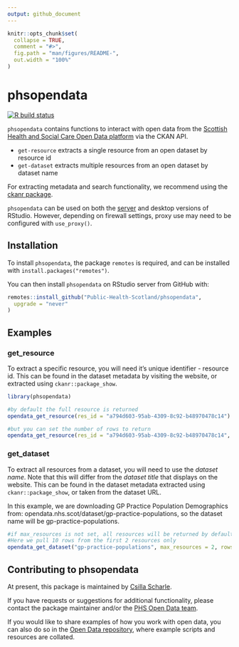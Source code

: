 ```yaml
---
output: github_document
---
```


<!-- README.md is generated from README.Rmd. Please edit that file -->

```r
knitr::opts_chunk$set(
  collapse = TRUE,
  comment = "#>",
  fig.path = "man/figures/README-",
  out.width = "100%"
)
```

# phsopendata

<!-- badges: start -->
[![R build status](https://github.com/Public-Health-Scotland/phsopendata/workflows/R-CMD-check/badge.svg)](https://github.com/Public-Health-Scotland/phsopendata/actions)
<!-- badges: end -->

`phsopendata` contains functions to interact with open data from the [Scottish Health and Social Care Open Data platform](https://www.opendata.nhs.scot/) via the CKAN API. 

- `get-resource` extracts a single resource from an open dataset by resource id
- `get-dataset` extracts multiple resources from an open dataset by dataset name

For extracting metadata and search functionality, we recommend using the [ckanr package](https://docs.ropensci.org/ckanr/). 

`phsopendata` can be used on both the [server](https://rstudio.nhsnss.scot.nhs.uk/) and desktop versions of RStudio. However, depending on firewall settings, proxy use may need to be configured with `use_proxy()`.

## Installation

To install `phsopendata`, the package `remotes` is required, and can be installed with `install.packages("remotes")`.

You can then install `phsopendata` on RStudio server from GitHub with:

```r
remotes::install_github("Public-Health-Scotland/phsopendata",
  upgrade = "never"
)
```

## Examples

### get_resource

To extract a specific resource, you will need it's unique identifier - resource id. This can be found in the dataset metadata by visiting the website, or extracted using `ckanr::package_show`.

```r
library(phsopendata)

#by default the full resource is returned
opendata_get_resource(res_id = "a794d603-95ab-4309-8c92-b48970478c14")

#but you can set the number of rows to return
opendata_get_resource(res_id = "a794d603-95ab-4309-8c92-b48970478c14", rows = 10)
```

### get_dataset

To extract all resources from a dataset, you will need to use the *dataset name*. Note that this will differ from the *dataset title* that displays on the website. This can be found in the dataset metadata extracted using `ckanr::package_show`, or taken from the dataset URL. 

In this example, we are downloading GP Practice Population Demographics from: opendata.nhs.scot/dataset/gp-practice-populations, so the dataset name will be gp-practice-populations.


```r
#if max_resources is not set, all resources will be returned by default. 
#Here we pull 10 rows from the first 2 resources only
opendata_get_dataset("gp-practice-populations", max_resources = 2, rows = 10)
```

## Contributing to phsopendata

At present, this package is maintained by [Csilla Scharle](https://github.com/csillasch).

If you have requests or suggestions for additional functionality, please contact the package maintainer and/or the [PHS Open Data team](phs.opendata@phs.scot).

If you would like to share examples of how you work with open data, you can also do so in the [Open Data repository](https://github.com/Public-Health-Scotland/Open-Data), where example scripts and resources are collated.
